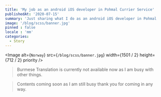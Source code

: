```yaml
---
title: 'My job as an android iOS developer in Pohmal Currier Service'
publishedAt: '2020-07-15'
summary: 'Just sharing what I do as an android iOS developer in Pohmal Currier Service'
image: '/blog/scss/banner.jpg'
pinned : false
locale : 'mm'	
categories:
  - Story
---
```

<Image
  alt={`Norway`}
  src={`/blog/scss/banner.jpg`}
  width={1501 / 2}
  height={712 / 2}
  priority
/>

> Burmese Translation is currently not available now as I am busy with other things.

> Contents coming soon as I am still busy thank you for coming in any way.


